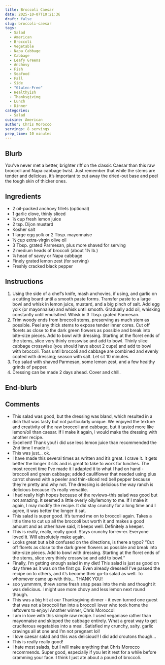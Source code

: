 ```yaml
---
title: Broccoli Caesar
date: 2025-10-07T10:21:36
draft: false
slug: broccoli-caesar
tags:
  - Salad
  - American
  - Broccoli
  - Vegetable
  - Napa Cabbage
  - Cabbage
  - Leafy Greens
  - Anchovy
  - Fish
  - Seafood
  - Fall
  - Side
  - "Gluten-Free"
  - Healthyish
  - Thanksgiving
  - Lunch
  - Dinner
categories:
  - Salad
cuisine: American
author: Chris Morocco
servings: 8 servings
prep_time: 10 minutes
---
```


## Blurb

You've never met a better, brighter riff on the classic Caesar than this raw broccoli and Napa cabbage twist. Just remember that while the stems are tender and delicious, it’s important to cut away the dried-out base and peel the tough skin of thicker ones.

## Ingredients

- 2 oil-packed anchovy fillets (optional)
- 1 garlic clove, thinly sliced
- ¼ cup fresh lemon juice
- 2 tsp. Dijon mustard
- Kosher salt
- 1 large egg yolk or 2 Tbsp. mayonnaise
- ½ cup extra-virgin olive oil
- 3 Tbsp. grated Parmesan, plus more shaved for serving
- 2 medium heads of broccoli (about 1½ lb.)
- ¼ head of savoy or Napa cabbage
- Finely grated lemon zest (for serving)
- Freshly cracked black pepper

## Instructions

1. Using the side of a chef’s knife, mash anchovies, if using, and garlic on a cutting board until a smooth paste forms. Transfer paste to a large bowl and whisk in lemon juice, mustard, and a big pinch of salt. Add egg yolk (or mayonnaise) and whisk until smooth. Gradually add oil, whisking constantly until emulsified. Whisk in 3 Tbsp. grated Parmesan.
2. Trim woody ends from broccoli stems, preserving as much stem as possible. Peel any thick stems to expose tender inner cores. Cut off florets as close to the dark green flowers as possible and break into bite-size pieces. Add to bowl with dressing. Starting at the floret ends of the stems, slice very thinly crosswise and add to bowl. Thinly slice cabbage crosswise (you should have about 2 cups) and add to bowl with broccoli. Toss until broccoli and cabbage are combined and evenly coated with dressing; season with salt. Let sit 10 minutes.
3. Top salad with shaved Parmesan, some lemon zest, and a few healthy grinds of pepper.
4. Dressing can be made 2 days ahead. Cover and chill.

## End-blurb



## Comments

- This salad was good, but the dressing was bland, which resulted in a dish that was tasty but not particularly unique. We enjoyed the texture and creativity of the raw broccoli and cabbage, but it tasted more like lemon/oil than caesar. If I make it again, I would make the dressing with another recipe.
- Excellent! Thank you! i did use less lemon juice than recommended the 2nd time I made it.
- This was just... ok.
- I have made this several times as written and it's great. I crave it. It gets better the longer it sits and is great to take to work for lunches. The most recent time I've made it I adapted it to what I had on hand - broccoli and green cabbage; added cauliflower that needed using plus carrot shaved with a peeler and thin-sliced red bell pepper because they're pretty and why not. The dressing is delicious the way ranch is delicious because it's really versatile.
- I had really high hopes because of the reviews--this salad was good but not amazing. It seemed a little overly oily/lemony to me. If I make it again, I may modify the recipe. It did stay crunchy for a long time and I agree, it was better the longer it sat.
- This salad is super good. It's turned me on to broccoli again. Takes a little time to cut up all the broccoli but worth it and makes a good amount and as other have said, it keeps well. Definitely a keeper.
- This is really, really, really good. Stays crunchy for-ev-er. Everyone loved it. Will absolutely make again.
- Looks great but a bit confused on the directions, is there a typo? "Cut off florets as close to the dark green flowers as possible and break into bite-size pieces. Add to bowl with dressing. Starting at the floret ends of the stems, slice very thinly crosswise and add to bowl."
- Finally, I'm getting enough salad in my diet! This salad is just as good on day three as it was on the first go. Even already dressed! I've passed the recipe on to others, and it's become their go-to salad as well. To whomever came up with this... THANK YOU!
- soo yummmm, threw some fresh snap peas into the mix and thought it was delicious. I might use more chovy and less lemon next round though.
- This was a big hit at our Thanksgiving dinner - it even turned one guest that was not a broccoli fan into a broccoli lover who took home the leftovers to enjoy! Another winner, Chris Morocco!
- I am in love with this simple raw recipe. I used veganiase rather than mayonnaise and skipped the cabbage entirely. What a great way to get cruciferous vegetables into a meal. Satisfied my crunchy, salty. garlic cravings all at one and I'm not pregnant lol!
- I love caesar salad and this was delicious!! I did add croutons though...
- This is really really good!
- I hate most salads, but I will make anything that Chris Morocco recommends. Super good, especially if you let it rest for a while before cramming your face. I think I just ate about a pound of broccoli.
